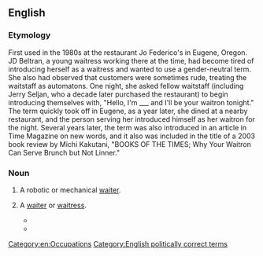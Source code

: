 ==English==

===Etymology===
{{rfe|Possibly related to [[patron]].}}
First used in the 1980s at the restaurant Jo Federico's in Eugene, Oregon.  JD Beltran, a young waitress working there at the time, had become tired of introducing herself as a waitress and wanted to use a gender-neutral term.  She also had observed that customers were sometimes rude, treating the waitstaff as automatons.  One night, she asked fellow waitstaff (including Jerry Seljan, who a decade later purchased the restaurant) to begin introducing themselves with, "Hello, I'm ___ and I'll be your waitron tonight."  The term quickly took off in Eugene, as a year later, she dined at a nearby restaurant, and the person serving her introduced himself as her waitron for the night. Several years later, the term was also introduced in an article in Time Magazine on new words, and it also was included in the title of a 2003 book review by Michi Kakutani, "BOOKS OF THE TIMES; Why Your Waitron Can Serve Brunch but Not Linner."

===Noun===
{{wikipedia}}
{{en-noun}}

# {{dated|science fiction}} A robotic or mechanical [[waiter]].
# {{nonstandard|gender-neutral}} A [[waiter]] or [[waitress]].
#* {{quote-news
 |year=1985
 |date=January 23
 |work=Daily Telegraph
 |page=<!--16/4-->
 |passage=A coffee shop at Cambridge, Massachusetts, has joined the feminist bandwagon by banning references to waiters and waitresses. According to a notice on the door the staff are henceforth to be known as ‘'''waitrons'''’.}}
#* {{quote-news
 |year=2006
 |date=June 12
 |title=Letters to the Daily Telegraph
 |work=Daily Telegraph
 |author=Anthony Luke
 |url=http://www.telegraph.co.uk/comment/letters/3625679/Letters-to-The-Daily-Telegraph.html
 |accessdate=2010-10-02
 |passage=Earlier this year, at a well-known restaurant in South Africa, I saw on the menu the words "if you want something not on the menu, please consult your '''waitron'''". When I asked the manager what this meant, she told me that the term was used to ensure that no sexism was involved.}}

[[Category:en:Occupations]]
[[Category:English politically correct terms]]